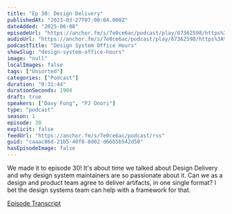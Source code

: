 ```yaml
---
title: "Ep 30: Design Delivery"
publishedAt: "2023-03-27T07:00:04.000Z"
dateAdded: "2025-06-08"
episodeUrl: "https://anchor.fm/s/7e0ce6ac/podcast/play/67362598/https%3A%2F%2Fd3ctxlq1ktw2nl.cloudfront.net%2Fstaging%2F2023-2-26%2Fdf9659e3-dd09-402b-4530-b5218b85991a.mp3"
audioUrl: "https://anchor.fm/s/7e0ce6ac/podcast/play/67362598/https%3A%2F%2Fd3ctxlq1ktw2nl.cloudfront.net%2Fstaging%2F2023-2-26%2Fdf9659e3-dd09-402b-4530-b5218b85991a.mp3"
podcastTitle: "Design System Office Hours"
showSlug: "design-system-office-hours"
image: "null"
localImages: false
tags: ["Unsorted"]
categories: ["Podcast"]
duration: "0:31:44"
durationSeconds: 1904
draft: true
speakers: ["Davy Fung", "PJ Onori"]
type: "podcast"
season: 1
episode: 30
explicit: false
feedUrl: "https://anchor.fm/s/7e0ce6ac/podcast/rss"
guid: "caaac86d-21b5-40f8-8d02-d66b5b542d50"
hasEpisodeImage: false
---
```

We made it to episode 30! It's about time we talked about Design Delivery and why design system maintainers are so passionate about it. Can we as a design and product team agree to deliver artifacts, in one single format? I bet the design systems team can help with a framework for that.

[Episode Transcript](https://docs.google.com/document/d/1eBPOj7pQJBKCsc4uWlMM1XwwfTOLiK7Av_qEbwu2F_M/edit?usp=sharing)
